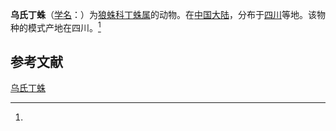 {{Speciesbox
| name = 乌氏丁蛛
| status = 
| status_system = 
| image = 
| genus = Dingosa
| species = wulsini
| authority = (Fox, 1935)<ref name='id13802'>{{cite web| url =http://www.bioinfo.cn/db05/BjdwSpecies.php?action=view&id=13802| title =乌氏丁蛛| work =《中国动物物种编目数据库》| publisher =中国科学院微生物研究所| author =中国科学院动物研究所| accessdate =2009-04-28| deadurl =yes| archiveurl =https://web.archive.org/web/20160305012653/http://www.bioinfo.cn/db05/BjdwSpecies.php?action=view&id=13802| archivedate =2016-03-05}}</ref>
}}

'''乌氏丁蛛'''（[[学名|学名]]：{{lang|la|''Dingosa wulsini''}}）为[[狼蛛科|狼蛛科]][[丁蛛属|丁蛛属]]的动物。在[[中国大陆|中国大陆]]，分布于[[四川|四川]]等地。该物种的模式产地在四川。<ref name='id13802'/>

== 参考文献 ==
{{reflist}}

{{Wikispecies|Dingosa wulsini}}

[[Category:丁蛛属|乌氏丁蛛]]


{{蜘蛛小作品}}